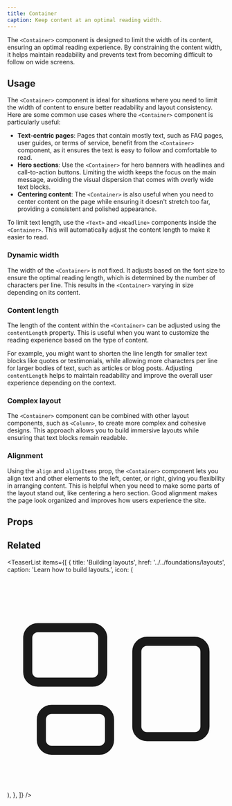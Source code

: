 ```yaml
---
title: Container
caption: Keep content at an optimal reading width.
---
```


The `<Container>` component is designed to limit the width of its content, ensuring an optimal reading experience. By constraining the content width, it helps maintain readability and prevents text from becoming difficult to follow on wide screens.

## Usage

The `<Container>` component is ideal for situations where you need to limit the width of content to ensure better readability and layout consistency. Here are some common use cases where the `<Container>` component is particularly useful:

- **Text-centric pages**: Pages that contain mostly text, such as FAQ pages, user guides, or terms of service, benefit from the `<Container>` component, as it ensures the text is easy to follow and comfortable to read.
- **Hero sections**: Use the `<Container>` for hero banners with headlines and call-to-action buttons. Limiting the width keeps the focus on the main message, avoiding the visual dispersion that comes with overly wide text blocks.
- **Centering content**: The `<Container>` is also useful when you need to center content on the page while ensuring it doesn't stretch too far, providing a consistent and polished appearance.

To limit text length, use the `<Text>` and `<Headline>` components inside the `<Container>`. This will automatically adjust the content length to make it easier to read.

<ComponentDemo file="./container-appearance.demo.tsx" />

### Dynamic width

The width of the `<Container>` is not fixed. It adjusts based on the font size to ensure the optimal reading length, which is determined by the number of characters per line. This results in the `<Container>` varying in size depending on its content.

<ComponentDemo file="./container-dynamic-width.demo.tsx" />

### Content length

The length of the content within the `<Container>` can be adjusted using the `contentLength` property. This is useful when you want to customize the reading experience based on the type of content.

For example, you might want to shorten the line length for smaller text blocks like quotes or testimonials, while allowing more characters per line for larger bodies of text, such as articles or blog posts. Adjusting `contentLength` helps to maintain readability and improve the overall user experience depending on the context.

<ComponentDemo file="./container-content-length.demo.tsx" />

### Complex layout

The `<Container>` component can be combined with other layout components, such as `<Column>`, to create more complex and cohesive designs. This approach allows you to build immersive layouts while ensuring that text blocks remain readable.

<ComponentDemo file="./container-complex.demo.tsx" />

### Alignment

Using the `align` and `alignItems` prop, the `<Container>` component lets you align text and other elements to the left, center, or right, giving you flexibility in arranging content. This is helpful when you need to make some parts of the layout stand out, like centering a hero section. Good alignment makes the page look organized and improves how users experience the site.

<ComponentDemo file="./container-alignment.demo.tsx" />

## Props

<StorybookHintMessage component={title} />

<PropsTable component={title} />

## Related

<TeaserList
  items={[
    {
      title: 'Building layouts',
      href: '../../foundations/layouts',
      caption: 'Learn how to build layouts.',
      icon: (
        <svg
          xmlns="http://www.w3.org/2000/svg"
          fill="none"
          viewBox="0 0 24 24"
          strokeWidth={1.5}
          stroke="currentColor"
          className="size-6"
        >
          <path
            strokeLinecap="round"
            strokeLinejoin="round"
            d="M2.25 7.125C2.25 6.504 2.754 6 3.375 6h6c.621 0 1.125.504 1.125 1.125v3.75c0 .621-.504 1.125-1.125 1.125h-6a1.125 1.125 0 0 1-1.125-1.125v-3.75ZM14.25 8.625c0-.621.504-1.125 1.125-1.125h5.25c.621 0 1.125.504 1.125 1.125v8.25c0 .621-.504 1.125-1.125 1.125h-5.25a1.125 1.125 0 0 1-1.125-1.125v-8.25ZM3.75 16.125c0-.621.504-1.125 1.125-1.125h5.25c.621 0 1.125.504 1.125 1.125v2.25c0 .621-.504 1.125-1.125 1.125h-5.25a1.125 1.125 0 0 1-1.125-1.125v-2.25Z"
          />
        </svg>
      ),
    },
  ]}
/>
